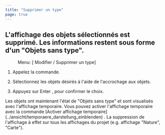 ```yaml
---
title: "Supprimer un type"
page: true
---
```

## L&#39;affichage des objets s&#233;lectionn&#233;s est supprim&#233;. Les informations restent sous forme d&#39;un &quot;Objets sans type&quot;.
 <Menu> Menu: [ Modifier / Supprimer un type] </Menu> 



1. Appelez la commande.

2. S&#233;lectionnez les objets d&#233;sir&#233;s &#224; l&#39;aide de l&#39;accrochage aux objets.

3. Appuyez sur <Border>Enter</Border> , pour confirmer le choix. 




<Success>
Les objets ont maintenant l&#39;&#233;tat de &quot;Objets sans type&quot; et sont visualis&#233;s avec l&#39;affichage temporaire.
Vous pouvez activer l&#39;affichage temporaire avec la commande [Activer affichage temporaire](../ansicht/temporaere_darstellung_einblenden)
.
</Success>

<Success>
 La suppression de l&#39;affichage &#224; effet sur tous les affichages du projet (e.g. affichage &quot;Nature&quot;, &quot;Carte&quot;).
</Success>
 
